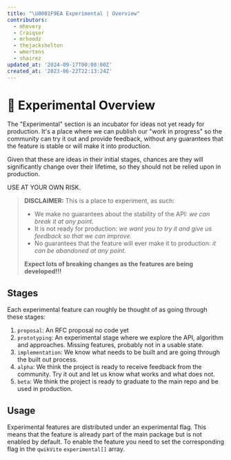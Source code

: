 ```yaml
---
title: "\U0001F9EA Experimental | Overview"
contributors:
  - mhevery
  - Craiqser
  - mrhoodz
  - thejackshelton
  - wmertens
  - shairez
updated_at: '2024-09-17T00:00:00Z'
created_at: '2023-06-22T22:13:24Z'
---
```



# 🧪 Experimental Overview

The "Experimental" section is an incubator for ideas not yet ready for production. It's a place where we can publish our "work in progress" so the community can try it out and provide feedback, without any guarantees that the feature is stable or will make it into production. 

Given that these are ideas in their initial stages, chances are they will significantly change over their lifetime, so they should not be relied upon in production. 

USE AT YOUR OWN RISK.

> **DISCLAIMER:** This is a place to experiment, as such:
> - We make no guarantees about the stability of the API: _we can break it at any point._
> - It is not ready for production: _we want you to try it and give us feedback so that we can improve._
> - No guarantees that the feature will ever make it to production: _it can be abandoned at any point._
>
> **Expect lots of breaking changes as the features are being developed!!!**

## Stages

Each experimental feature can roughly be thought of as going through these stages:
1. `proposal`: An RFC proposal no code yet
2. `prototyping`: An experimental stage where we explore the API, algorithm and approaches. Missing features, probably not in a usable state.
3. `implementation`: We know what needs to be built and are going through the built out process.
4. `alpha`: We think the project is ready to receive feedback from the community. Try it out and let us know what works and what does not.
5. `beta`: We think the project is ready to graduate to the main repo and be used in production.

## Usage

Experimental features are distributed under an experimental flag. This means that the feature is already part of the main package but is not enabled by default. 
To enable the feature you need to set the corresponding flag in the `qwikVite` `experimental[]` array.

